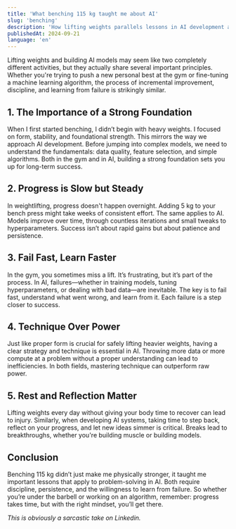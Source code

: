 ```yaml
---
title: 'What benching 115 kg taught me about AI'
slug: 'benching'
description: 'How lifting weights parallels lessons in AI development and problem-solving.'
publishedAt: 2024-09-21
language: 'en'
---
```


Lifting weights and building AI models may seem like two completely different activities, but they actually share several important principles. Whether you're trying to push a new personal best at the gym or fine-tuning a machine learning algorithm, the process of incremental improvement, discipline, and learning from failure is strikingly similar.

## 1. The Importance of a Strong Foundation

When I first started benching, I didn’t begin with heavy weights. I focused on form, stability, and foundational strength. This mirrors the way we approach AI development. Before jumping into complex models, we need to understand the fundamentals: data quality, feature selection, and simple algorithms. Both in the gym and in AI, building a strong foundation sets you up for long-term success.

## 2. Progress is Slow but Steady

In weightlifting, progress doesn't happen overnight. Adding 5 kg to your bench press might take weeks of consistent effort. The same applies to AI. Models improve over time, through countless iterations and small tweaks to hyperparameters. Success isn’t about rapid gains but about patience and persistence.

## 3. Fail Fast, Learn Faster

In the gym, you sometimes miss a lift. It’s frustrating, but it’s part of the process. In AI, failures—whether in training models, tuning hyperparameters, or dealing with bad data—are inevitable. The key is to fail fast, understand what went wrong, and learn from it. Each failure is a step closer to success.

## 4. Technique Over Power

Just like proper form is crucial for safely lifting heavier weights, having a clear strategy and technique is essential in AI. Throwing more data or more compute at a problem without a proper understanding can lead to inefficiencies. In both fields, mastering technique can outperform raw power.

## 5. Rest and Reflection Matter

Lifting weights every day without giving your body time to recover can lead to injury. Similarly, when developing AI systems, taking time to step back, reflect on your progress, and let new ideas simmer is critical. Breaks lead to breakthroughs, whether you're building muscle or building models.

## Conclusion

Benching 115 kg didn’t just make me physically stronger, it taught me important lessons that apply to problem-solving in AI. Both require discipline, persistence, and the willingness to learn from failure. So whether you’re under the barbell or working on an algorithm, remember: progress takes time, but with the right mindset, you’ll get there.

_This is obviously a sarcastic take on Linkedin._
